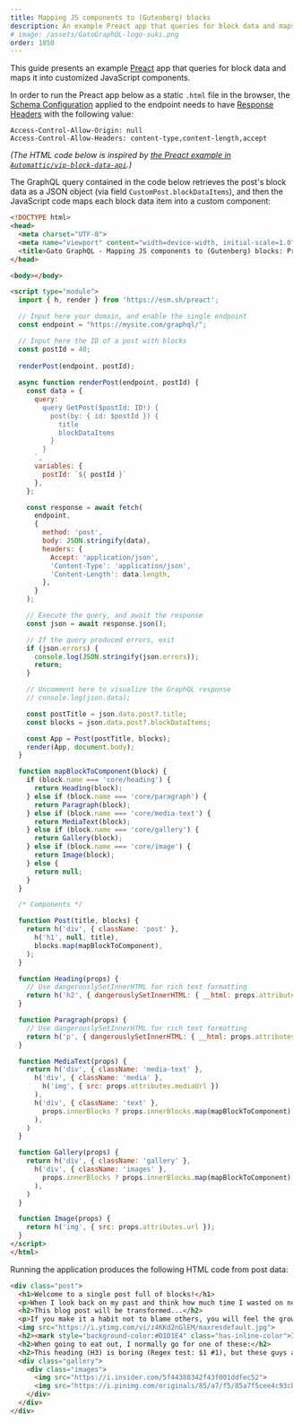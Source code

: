 ```yaml
---
title: Mapping JS components to (Gutenberg) blocks
description: An example Preact app that queries for block data and maps it into customized JavaScript components.
# image: /assets/GatoGraphQL-logo-suki.png
order: 1050
---
```


This guide presents an example [Preact](https://preactjs.com/) app that queries for block data and maps it into customized JavaScript components.

<Banner type="important">

In order to run the Preact app below as a static `.html` file in the browser, the [Schema Configuration](https://gatographql.com/guides/use/creating-a-schema-configuration/) applied to the endpoint needs to have [Response Headers](https://gatographql.com/guides/schema/adding-custom-headers-to-the-graphql-response-cors/) with the following value:

```apacheconf
Access-Control-Allow-Origin: null
Access-Control-Allow-Headers: content-type,content-length,accept
```

</Banner>

_(The HTML code below is inspired by [the Preact example in `Automattic/vip-block-data-api`](https://github.com/Automattic/vip-block-data-api/#preact-example).)_

The GraphQL query contained in the code below retrieves the post's block data as a JSON object (via field `CustomPost.blockDataItems`), and then the JavaScript code maps each block data item into a custom component:

```html
<!DOCTYPE html>
<head>
  <meta charset="UTF-8">
  <meta name="viewport" content="width=device-width, initial-scale=1.0">
  <title>Gato GraphQL - Mapping JS components to (Gutenberg) blocks: Preact example</title>
</head>

<body></body>

<script type="module">
  import { h, render } from 'https://esm.sh/preact';

  // Input here your domain, and enable the single endpoint
  const endpoint = "https://mysite.com/graphql/";

  // Input here the ID of a post with blocks
  const postId = 40;
  
  renderPost(endpoint, postId);
  
  async function renderPost(endpoint, postId) {
    const data = {
      query: `
        query GetPost($postId: ID!) {
          post(by: { id: $postId }) {
            title
            blockDataItems
          }
        }
      `,
      variables: {
        postId: `${ postId }`
      },
    };

    const response = await fetch(
      endpoint,
      {
        method: 'post',
        body: JSON.stringify(data),
        headers: {
          Accept: 'application/json',
          'Content-Type': 'application/json',
          'Content-Length': data.length,
        },
      }
    );

    // Execute the query, and await the response
    const json = await response.json();

    // If the query produced errors, exit
    if (json.errors) {
      console.log(JSON.stringify(json.errors));
      return;
    }

    // Uncomment here to visualize the GraphQL response
    // console.log(json.data);

    const postTitle = json.data.post?.title;
    const blocks = json.data.post?.blockDataItems;

    const App = Post(postTitle, blocks);
    render(App, document.body);
  }

  function mapBlockToComponent(block) {
    if (block.name === 'core/heading') {
      return Heading(block);
    } else if (block.name === 'core/paragraph') {
      return Paragraph(block);
    } else if (block.name === 'core/media-text') {
      return MediaText(block);
    } else if (block.name === 'core/gallery') {
      return Gallery(block);
    } else if (block.name === 'core/image') {
      return Image(block);
    } else {
      return null;
    }
  }

  /* Components */

  function Post(title, blocks) {
    return h('div', { className: 'post' },
      h('h1', null, title),
      blocks.map(mapBlockToComponent),
    );
  }

  function Heading(props) {
    // Use dangerouslySetInnerHTML for rich text formatting
    return h('h2', { dangerouslySetInnerHTML: { __html: props.attributes.content } });
  }

  function Paragraph(props) {
    // Use dangerouslySetInnerHTML for rich text formatting
    return h('p', { dangerouslySetInnerHTML: { __html: props.attributes.content } });
  }

  function MediaText(props) {
    return h('div', { className: 'media-text' },
      h('div', { className: 'media' },
        h('img', { src: props.attributes.mediaUrl })
      ),
      h('div', { className: 'text' },
        props.innerBlocks ? props.innerBlocks.map(mapBlockToComponent) : null,
      ),
    )
  }

  function Gallery(props) {
    return h('div', { className: 'gallery' },
      h('div', { className: 'images' },
        props.innerBlocks ? props.innerBlocks.map(mapBlockToComponent) : null,
      ),
    )
  }

  function Image(props) {
    return h('img', { src: props.attributes.url });
  }
</script>
</html>
```

Running the application produces the following HTML code from post data:

```html
<div class="post">
  <h1>Welcome to a single post full of blocks!</h1>
  <p>When I look back on my past and think how much time I wasted on nothing, how much time has been lost in futilities, errors, laziness, incapacity to live; how little I appreciated it, how many times I sinned against my heart and soul-then my heart bleeds. <strong>Life is a gift, life is happiness, every minute can be an eternity of happiness</strong>. (<a href="https://www.azquotes.com/author/4085-Fyodor_Dostoevsky" target="_blank" rel="noopener">Quote by Fyodor Dostoevsky</a>)<br></p>
  <h2>This blog post will be transformed...</h2>
  <p>If you make it a habit not to blame others, you will feel the growth of the ability to love in your soul, and you will see the growth of goodness in your life. (<a href="https://www.azquotes.com/author/14706-Leo_Tolstoy" target="_blank" rel="noopener">Quote by Leo Tolstoy</a>)<br></p>
  <img src="https://i.ytimg.com/vi/z4KKd2nGlEM/maxresdefault.jpg">
  <h2><mark style="background-color:#D1D1E4" class="has-inline-color">I love these veggies!!!</mark></h2>
  <h2>When going to eat out, I normally go for one of these:</h2>
  <h2>This heading (H3) is boring (Regex test: $1 #1), but these guys are not</h2>
  <div class="gallery">
    <div class="images">
      <img src="https://i.insider.com/5f44388342f43f001ddfec52">
      <img src="https://i.pinimg.com/originals/85/a7/f5/85a7f5cee4c93cb3995d1b51e3a0289f.jpg">
    </div>
  </div>
</div>
```
